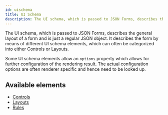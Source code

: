 ```yaml
---
id: uischema
title: UI Schema
description: The UI schema, which is passed to JSON Forms, describes the general layout of a form and is just a regular JSON object
---
```


The UI schema, which is passed to JSON Forms, describes the general layout of a form and is just a regular JSON object.
It describes the form by means of different UI schema elements, which can often be categorized into either Controls or Layouts.

Some UI schema elements allow an `options` property which allows for further configuration of the rendering result. The actual configuration options are often renderer specific and hence need to be looked up.

## Available elements

- [Controls](/docs/uischema/controls)
- [Layouts](/docs/uischema/layouts)
- [Rules](/docs/uischema/rules)
